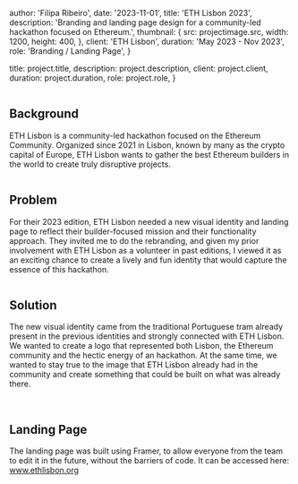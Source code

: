
  author: 'Filipa Ribeiro',
  date: '2023-11-01',
  title: 'ETH Lisbon 2023',
  description:
    'Branding and landing page design for a community-led hackathon focused on Ethereum.',
  thumbnail: {
    src: projectimage.src,
    width: 1200,
    height: 400,
  },
  client: 'ETH Lisbon',
  duration: 'May 2023 - Nov 2023',
  role: 'Branding / Landing Page',
}

  title: project.title,
  description: project.description,
  client: project.client,
  duration: project.duration,
  role: project.role,
}

<Image src={projectimage} alt="" />

## Background 

ETH Lisbon is a community-led hackathon focused on the Ethereum Community. Organized since 2021 in Lisbon, known by many as the crypto capital of Europe, ETH Lisbon wants to gather the best Ethereum builders in the world to create truly disruptive projects.

<Image src={image1} alt="" />

## Problem

For their 2023 edition, ETH Lisbon needed a new visual identity and landing page to reflect their builder-focused mission and their functionality approach. They invited me to do the rebranding, and given my prior involvement with ETH Lisbon as a volunteer in past editions, I viewed it as an exciting chance to create a lively and fun identity that would capture the essence of this hackathon.

<Image src={image3} alt="" />



## Solution

The new visual identity came from the traditional Portuguese tram already present in the previous identities and strongly connected with ETH Lisbon. We wanted to create a logo that represented both Lisbon, the Ethereum community and the hectic energy of an hackathon. At the same time, we wanted to stay true to the image that ETH Lisbon already had in the community and create something that could be built on what was already there.

<Image src={image2} alt="" />

<Image src={image4} alt="" />

<Image src={image7} alt="" />

<Image src={image6} alt="" />

## Landing Page

The landing page was built using Framer, to allow everyone from the team to edit it in the future, without the barriers of code. It can be accessed here: www.ethlisbon.org

<Image src={image10} alt="" />

<Image src={image9} alt="" />